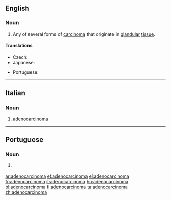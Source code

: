 ==English==

===Noun===
{{wikipedia}}
{{en-noun}}

# {{context|oncology|lang=en}} Any of several forms of [[carcinoma]] that originate in [[glandular]] [[tissue]].

====Translations====
{{trans-top|any of several forms of carcinoma that originate in glandular tissue}}
* Czech: {{t|cs|adenokarcinom|m}}
* Japanese: {{t|ja|腺癌|tr=せんがん, sengan}}
{{trans-mid}}
* Portuguese: {{t|pt|adenocarcinoma|m}}
{{trans-bottom}}

----

==Italian==
{{wikipedia|lang=it}}

===Noun===
{{it-noun|m}}

# {{context|oncology|lang=it}} [[#English|adenocarcinoma]]

----

==Portuguese==

===Noun===
{{pt-noun|m}}

# {{lb|pt|oncology}} {{l|en|adenocarcinoma}} {{gloss|any of several forms of carcinoma that originate in glandular tissue}}

[[ar:adenocarcinoma]]
[[et:adenocarcinoma]]
[[el:adenocarcinoma]]
[[fr:adenocarcinoma]]
[[it:adenocarcinoma]]
[[hu:adenocarcinoma]]
[[pl:adenocarcinoma]]
[[fi:adenocarcinoma]]
[[ta:adenocarcinoma]]
[[zh:adenocarcinoma]]